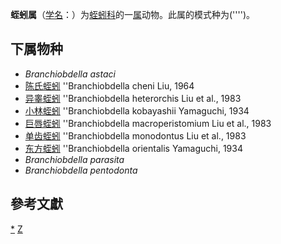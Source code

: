 {{Automatic taxobox
| taxon = Branchiobdella 
| authority = Odier, 1823
}}
'''蛭蚓属'''（[[学名|学名]]：{{lang|la|''Branchiobdella''}}）为[[蛭蚓科|蛭蚓科]]的一[[属|属]]动物。此属的模式种为('''')。

==下属物种==
* ''Branchiobdella astaci''
* [[陈氏蛭蚓|陈氏蛭蚓]] ''Branchiobdella cheni Liu, 1964
* [[异睾蛭蚓|异睾蛭蚓]] ''Branchiobdella heterorchis Liu et al., 1983
* [[小林蛭蚓|小林蛭蚓]] ''Branchiobdella kobayashii Yamaguchi, 1934
* [[巨唇蛭蚓|巨唇蛭蚓]] ''Branchiobdella macroperistomium Liu et al., 1983
* [[单齿蛭蚓|单齿蛭蚓]] ''Branchiobdella monodontus Liu et al., 1983
* [[东方蛭蚓|东方蛭蚓]] ''Branchiobdella orientalis Yamaguchi, 1934
* ''Branchiobdella parasita''
* ''Branchiobdella pentodonta''

==參考文獻==
{{reflist}}

{{taxonbar}}

[[Category:_蛭蚓属|*]]
[[Category:_1823年描述的分类群|Z]]